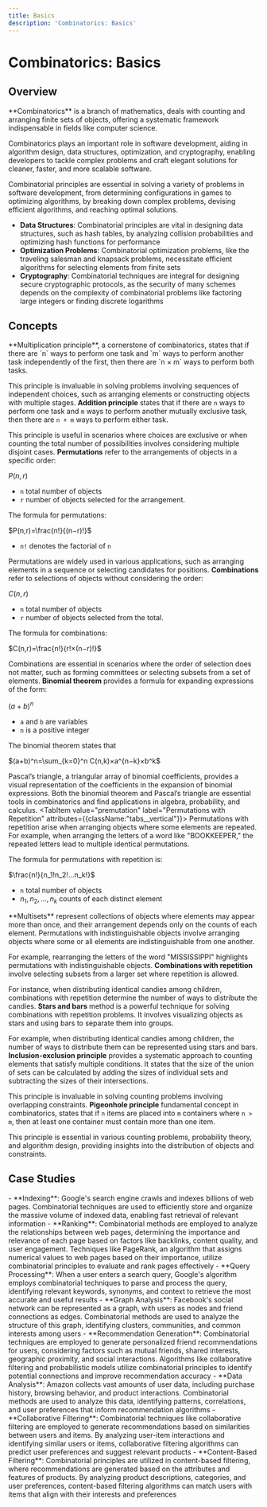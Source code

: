 ```yaml
---
title: Basics
description: 'Combinatorics: Basics'
---
```



# Combinatorics: Basics

## Overview

<Tabs queryString="primary">
  <TabItem value="definition" label="Definition">
  **Combinatorics** is a branch of mathematics, deals with counting and arranging finite sets of objects, offering a systematic framework indispensable in fields like computer science.

  Combinatorics plays an important role in software development, aiding in algorithm design, data structures, optimization, and cryptography, enabling developers to tackle complex problems and craft elegant solutions for cleaner, faster, and more scalable software.

  Combinatorial principles are essential in solving a variety of problems in software development, from determining configurations in games to optimizing algorithms, by breaking down complex problems, devising efficient algorithms, and reaching optimal solutions.
  </TabItem>
  <TabItem value="examples" label="Examples">
  - **Data Structures**: Combinatorial principles are vital in designing data structures, such as hash tables, by analyzing collision probabilities and optimizing hash functions for performance
  - **Optimization Problems**: Combinatorial optimization problems, like the traveling salesman and knapsack problems, necessitate efficient algorithms for selecting elements from finite sets
  - **Cryptography**: Combinatorial techniques are integral for designing secure cryptographic protocols, as the security of many schemes depends on the complexity of combinatorial problems like factoring large integers or finding discrete logarithms
  </TabItem>
</Tabs>

## Concepts

<Tabs queryString="primary">
  <TabItem value="multiplicationPrinciple" label="Multiplication Principle" attributes={{className:"tabs__vertical"}}>
  **Multiplication principle**, a cornerstone of combinatorics, states that if there are `n` ways to perform one task and `m` ways to perform another task independently of the first, then there are `n × m` ways to perform both tasks.

  This principle is invaluable in solving problems involving sequences of independent choices, such as arranging elements or constructing objects with multiple stages.
  </TabItem>
  <TabItem value="additionPrinciple" label="Addition Principle">
  **Addition principle** states that if there are `n` ways to perform one task and `m` ways to perform another mutually exclusive task, then there are `n + m` ways to perform either task.

  This principle is useful in scenarios where choices are exclusive or when counting the total number of possibilities involves considering multiple disjoint cases.
  </TabItem>
  <TabItem value="permutations" label="Permutations">
  **Permutations** refer to the arrangements of objects in a specific order:

  $P(n,r)$

  - `n` total number of objects
  - `r` number of objects selected for the arrangement.

  The formula for permutations:

  $P(n,r)=\frac{n!}{(n−r)!}$

  - `n!` denotes the factorial of `n`

  Permutations are widely used in various applications, such as arranging elements in a sequence or selecting candidates for positions.
  </TabItem>
  <TabItem value="combinations" label="Combinations">
  **Combinations** refer to selections of objects without considering the order:

  $C(n,r)$

  - `n` total number of objects
  - `r` number of objects selected from the total.

  The formula for combinations:

  $C(n,r)=\frac{n!}{r!×(n−r)!}$

  Combinations are essential in scenarios where the order of selection does not matter, such as forming committees or selecting subsets from a set of elements.
  </TabItem>
  <TabItem value="binomial" label="Binomial Theorem">
  **Binomial theorem** provides a formula for expanding expressions of the form:

  $(a+b)^n$

  - `a` and `b` are variables
  - `n` is a positive integer

  The binomial theorem states that

  $(a+b)^n=\sum_{k=0}^n C(n,k)×a^{n−k}×b^k$

  Pascal’s triangle, a triangular array of binomial coefficients, provides a visual representation of the coefficients in the expansion of binomial expressions. Both the binomial theorem and Pascal’s triangle are essential tools in combinatorics and find applications in algebra, probability, and calculus.
  </TabItem>
  <TabItem value="premutation" label="Permutations with Repetition" attributes={{className:"tabs__vertical"}}>
  Permutations with repetition arise when arranging objects where some elements are repeated. For example, when arranging the letters of a word like "BOOKKEEPER," the repeated letters lead to multiple identical permutations.

  The formula for permutations with repetition is:

  $\frac{n!}{n_1!n_2!...n_k!}$

  - `n` total number of objects
  - $n_1, n_2, ..., n_k$ counts of each distinct element
  </TabItem>
  <TabItem value="multisets" label="Multisets">
  **Multisets** represent collections of objects where elements may appear more than once, and their arrangement depends only on the counts of each element. Permutations with indistinguishable objects involve arranging objects where some or all elements are indistinguishable from one another.

  For example, rearranging the letters of the word "MISSISSIPPI" highlights permutations with indistinguishable objects.
  </TabItem>
  <TabItem value="combinationsWithRepetition" label="Combinations with Repetition">
  **Combinations with repetition** involve selecting subsets from a larger set where repetition is allowed.

  For instance, when distributing identical candies among children, combinations with repetition determine the number of ways to distribute the candies.
  </TabItem>
  <TabItem value="starsAndBars" label="Stars and Bars">
  **Stars and bars** method is a powerful technique for solving combinations with repetition problems. It involves visualizing objects as stars and using bars to separate them into groups.

  For example, when distributing identical candies among children, the number of ways to distribute them can be represented using stars and bars.
  </TabItem>
  <TabItem value="inclusionExclusion" label="Inclusion-Exclusion">
  **Inclusion-exclusion principle** provides a systematic approach to counting elements that satisfy multiple conditions. It states that the size of the union of sets can be calculated by adding the sizes of individual sets and subtracting the sizes of their intersections.

  This principle is invaluable in solving counting problems involving overlapping constraints.
  </TabItem>
  <TabItem value="pigeonhole" label="Pigeonhole">
  **Pigeonhole principle** fundamental concept in combinatorics, states that if `n` items are placed into `m` containers where `n > m`, then at least one container must contain more than one item.

  This principle is essential in various counting problems, probability theory, and algorithm design, providing insights into the distribution of objects and constraints.
  </TabItem>
</Tabs>

## Case Studies

<Tabs queryString="primary">
  <TabItem value="google" label="Google's Search">
  - **Indexing**: Google's search engine crawls and indexes billions of web pages. Combinatorial techniques are used to efficiently store and organize the massive volume of indexed data, enabling fast retrieval of relevant information
  - **Ranking**: Combinatorial methods are employed to analyze the relationships between web pages, determining the importance and relevance of each page based on factors like backlinks, content quality, and user engagement. Techniques like PageRank, an algorithm that assigns numerical values to web pages based on their importance, utilize combinatorial principles to evaluate and rank pages effectively
  - **Query Processing**: When a user enters a search query, Google's algorithm employs combinatorial techniques to parse and process the query, identifying relevant keywords, synonyms, and context to retrieve the most accurate and useful results
  </TabItem>
  <TabItem value="facebook" label="Facebook's Friend Suggestion">
  - **Graph Analysis**: Facebook's social network can be represented as a graph, with users as nodes and friend connections as edges. Combinatorial methods are used to analyze the structure of this graph, identifying clusters, communities, and common interests among users
  - **Recommendation Generation**: Combinatorial techniques are employed to generate personalized friend recommendations for users, considering factors such as mutual friends, shared interests, geographic proximity, and social interactions. Algorithms like collaborative filtering and probabilistic models utilize combinatorial principles to identify potential connections and improve recommendation accuracy
  </TabItem>
  <TabItem value="amazon" label="Amazon's Recommendation">
  - **Data Analysis**: Amazon collects vast amounts of user data, including purchase history, browsing behavior, and product interactions. Combinatorial methods are used to analyze this data, identifying patterns, correlations, and user preferences that inform recommendation algorithms
  - **Collaborative Filtering**: Combinatorial techniques like collaborative filtering are employed to generate recommendations based on similarities between users and items. By analyzing user-item interactions and identifying similar users or items, collaborative filtering algorithms can predict user preferences and suggest relevant products
  - **Content-Based Filtering**: Combinatorial principles are utilized in content-based filtering, where recommendations are generated based on the attributes and features of products. By analyzing product descriptions, categories, and user preferences, content-based filtering algorithms can match users with items that align with their interests and preferences
  </TabItem>
</Tabs>
